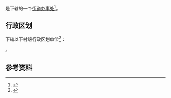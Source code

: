 {{中国乡级行政区|42/01/05/006/000}}

'''{{PAGENAMEBASE}}'''是{{PRC admin/fullname|42/01/05/006/000|3}}下辖的一个[[街道办事处|街道办事处]]<ref>{{PRC admin/ref sgc|{{PRC admin/parent|42/01/05/006/000}}}}</ref>。

== 行政区划 ==
{{PAGENAMEBASE}}下辖以下村级行政区划单位<ref>{{PRC admin/ref sgc|42/01/05/006/000}}</ref>：

{{PRC admin/children|42/01/05/006/000}}。

== 参考资料 ==
{{reflist}}

{{湖北行政区划小作品}}
{{PRC admin/navcat|42/01/05/006/000}}